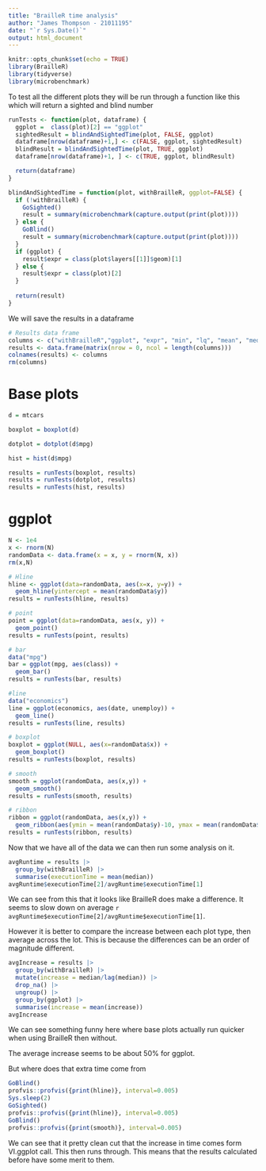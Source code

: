 ```yaml
---
title: "BrailleR time analysis"
author: "James Thompson - 21011195"
date: "`r Sys.Date()`"
output: html_document
---
```


```r
knitr::opts_chunk$set(echo = TRUE)
library(BrailleR)
library(tidyverse)
library(microbenchmark)
```


To test all the different plots they will be run through a function like this which will return a sighted and blind number

```r
runTests <- function(plot, dataframe) {
  ggplot =  class(plot)[2] == "ggplot"
  sightedResult = blindAndSightedTime(plot, FALSE, ggplot)
  dataframe[nrow(dataframe)+1,] <- c(FALSE, ggplot, sightedResult)
  blindResult = blindAndSightedTime(plot, TRUE, ggplot)
  dataframe[nrow(dataframe)+1, ] <- c(TRUE, ggplot, blindResult)

  return(dataframe)
}

blindAndSightedTime = function(plot, withBrailleR, ggplot=FALSE) {
  if (!withBrailleR) {
    GoSighted()
    result = summary(microbenchmark(capture.output(print(plot))))
  } else {
    GoBlind()
    result = summary(microbenchmark(capture.output(print(plot))))
  }
  if (ggplot) {
    result$expr = class(plot$layers[[1]]$geom)[1]
  } else {
    result$expr = class(plot)[2]
  }
  
  return(result)
}
```

We will save the results in a dataframe
```r
# Results data frame
columns <- c("withBrailleR","ggplot", "expr", "min", "lq", "mean", "median", "uq", "max", "neval")
results <- data.frame(matrix(nrow = 0, ncol = length(columns))) 
colnames(results) <- columns
rm(columns)
```

# Base plots

```r
d = mtcars

boxplot = boxplot(d)

dotplot = dotplot(d$mpg)

hist = hist(d$mpg)

results = runTests(boxplot, results)
results = runTests(dotplot, results)
results = runTests(hist, results)

```

# ggplot

```r

N <- 1e4
x <- rnorm(N)
randomData <- data.frame(x = x, y = rnorm(N, x))
rm(x,N)

# Hline
hline <- ggplot(data=randomData, aes(x=x, y=y)) + 
  geom_hline(yintercept = mean(randomData$y))
results = runTests(hline, results)

# point
point = ggplot(data=randomData, aes(x, y)) + 
  geom_point()
results = runTests(point, results)

# bar
data("mpg")
bar = ggplot(mpg, aes(class)) +
  geom_bar()
results = runTests(bar, results)

#line
data("economics")
line = ggplot(economics, aes(date, unemploy)) +
  geom_line()
results = runTests(line, results)

# boxplot
boxplot = ggplot(NULL, aes(x=randomData$x)) +
  geom_boxplot()
results = runTests(boxplot, results)

# smooth
smooth = ggplot(randomData, aes(x,y)) +
  geom_smooth()
results = runTests(smooth, results)

# ribbon
ribbon = ggplot(randomData, aes(x,y)) +
  geom_ribbon(aes(ymin = mean(randomData$y)-10, ymax = mean(randomData$y)+10))
results = runTests(ribbon, results)
```

Now that we have all of the data we can then run some analysis on it.

```r
avgRuntime = results |>
  group_by(withBrailleR) |>
  summarise(executionTime = mean(median))
avgRuntime$executionTime[2]/avgRuntime$executionTime[1]
```

We can see from this that it looks like BrailleR does make a difference.
It seems to slow down on average `r avgRuntime$executionTime[2]/avgRuntime$executionTime[1]`.

However it is better to compare the increase between each plot type, then average across the lot. This is because the differences can be an order of magnitude different.
```r
avgIncrease = results |>
  group_by(withBrailleR) |>
  mutate(increase = median/lag(median)) |>
  drop_na() |>
  ungroup() |>
  group_by(ggplot) |>
  summarise(increase = mean(increase))
avgIncrease
```
We can see something funny here where base plots actually run quicker when using BrailleR then without.

The average increase seems to be about 50% for ggplot.

But where does that extra time come from
```r
GoBlind()
profvis::profvis({print(hline)}, interval=0.005)
Sys.sleep(2)
GoSighted()
profvis::profvis({print(hline)}, interval=0.005)
GoBlind()
profvis::profvis({print(smooth)}, interval=0.005)
```

We can see that it pretty clean cut that the increase in time comes form VI.ggplot call. This then runs through.
This means that the results calculated before have some merit to them.